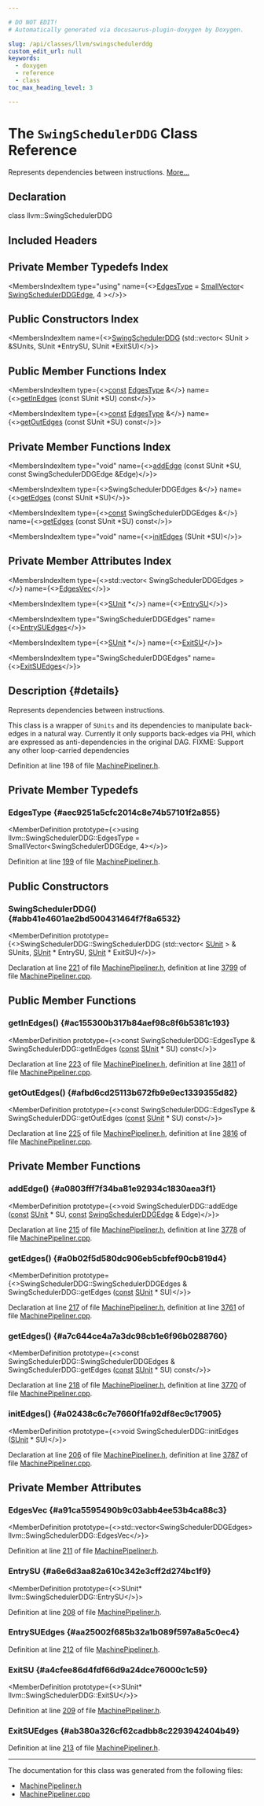 ```yaml
---

# DO NOT EDIT!
# Automatically generated via docusaurus-plugin-doxygen by Doxygen.

slug: /api/classes/llvm/swingschedulerddg
custom_edit_url: null
keywords:
  - doxygen
  - reference
  - class
toc_max_heading_level: 3

---
```





# The `SwingSchedulerDDG` Class Reference

<DoxygenPage pluginConfig={pluginConfig}>

Represents dependencies between instructions. <a href="#details">More...</a>

## Declaration

<CodeBlock>class llvm::SwingSchedulerDDG</CodeBlock>

## Included Headers

<IncludesList>
<IncludesListItem
  filePath="llvm/CodeGen/MachinePipeliner.h"
  permalink="/docs/api/files/include/include/llvm/include/llvm/codegen/machinepipeliner-h"
  isLocal="true" />
</IncludesList>

## Private Member Typedefs Index

<MembersIndex>

<MembersIndexItem
  type="using"
  name={<><a href="#aec9251a5cfc2014c8e74b57101f2a855">EdgesType</a> = <a href="/docs/api/classes/llvm/smallvector">SmallVector</a>&lt; <a href="/docs/api/classes/llvm/swingschedulerddgedge">SwingSchedulerDDGEdge</a>, 4 &gt;</>}>
</MembersIndexItem>

</MembersIndex>

## Public Constructors Index

<MembersIndex>

<MembersIndexItem
  name={<><a href="#abb41e4601ae2bd500431464f7f8a6532">SwingSchedulerDDG</a> (std::vector&lt; SUnit &gt; &amp;SUnits, SUnit &#42;EntrySU, SUnit &#42;ExitSU)</>}>
</MembersIndexItem>

</MembersIndex>

## Public Member Functions Index

<MembersIndex>

<MembersIndexItem
  type={<><a href="/docs/api/files/lib/lib/target/lib/target/aarch64/aarch64promoteconstant-cpp/#a90f8350fecae261c25be85d38b451bff">const</a> <a href="/docs/api/classes/llvm/smallvector">EdgesType</a> &amp;</>}
  name={<><a href="#ac155300b317b84aef98c8f6b5381c193">getInEdges</a> (const SUnit &#42;SU) const</>}>
</MembersIndexItem>

<MembersIndexItem
  type={<><a href="/docs/api/files/lib/lib/target/lib/target/aarch64/aarch64promoteconstant-cpp/#a90f8350fecae261c25be85d38b451bff">const</a> <a href="/docs/api/classes/llvm/smallvector">EdgesType</a> &amp;</>}
  name={<><a href="#afbd6cd25113b672fb9e9ec1339355d82">getOutEdges</a> (const SUnit &#42;SU) const</>}>
</MembersIndexItem>

</MembersIndex>

## Private Member Functions Index

<MembersIndex>

<MembersIndexItem
  type="void"
  name={<><a href="#a0803fff7f34ba81e92934c1830aea3f1">addEdge</a> (const SUnit &#42;SU, const SwingSchedulerDDGEdge &amp;Edge)</>}>
</MembersIndexItem>

<MembersIndexItem
  type={<>SwingSchedulerDDGEdges &amp;</>}
  name={<><a href="#a0b02f5d580dc906eb5cbfef90cb819d4">getEdges</a> (const SUnit &#42;SU)</>}>
</MembersIndexItem>

<MembersIndexItem
  type={<><a href="/docs/api/files/lib/lib/target/lib/target/aarch64/aarch64promoteconstant-cpp/#a90f8350fecae261c25be85d38b451bff">const</a> SwingSchedulerDDGEdges &amp;</>}
  name={<><a href="#a7c644ce4a7a3dc98cb1e6f96b0288760">getEdges</a> (const SUnit &#42;SU) const</>}>
</MembersIndexItem>

<MembersIndexItem
  type="void"
  name={<><a href="#a02438c6c7e7660f1fa92df8ec9c17905">initEdges</a> (SUnit &#42;SU)</>}>
</MembersIndexItem>

</MembersIndex>

## Private Member Attributes Index

<MembersIndex>

<MembersIndexItem
  type={<>std::vector&lt; SwingSchedulerDDGEdges &gt;</>}
  name={<><a href="#a91ca5595490b9c03abb4ee53b4ca88c3">EdgesVec</a></>}>
</MembersIndexItem>

<MembersIndexItem
  type={<><a href="/docs/api/classes/llvm/sunit">SUnit</a> &#42;</>}
  name={<><a href="#a6e6d3aa82a610c342e3cff2d274bc1f9">EntrySU</a></>}>
</MembersIndexItem>

<MembersIndexItem
  type="SwingSchedulerDDGEdges"
  name={<><a href="#aa25002f685b32a1b089f597a8a5c0ec4">EntrySUEdges</a></>}>
</MembersIndexItem>

<MembersIndexItem
  type={<><a href="/docs/api/classes/llvm/sunit">SUnit</a> &#42;</>}
  name={<><a href="#a4cfee86d4fdf66d9a24dce76000c1c59">ExitSU</a></>}>
</MembersIndexItem>

<MembersIndexItem
  type="SwingSchedulerDDGEdges"
  name={<><a href="#ab380a326cf62cadbb8c2293942404b49">ExitSUEdges</a></>}>
</MembersIndexItem>

</MembersIndex>

## Description {#details}

Represents dependencies between instructions.

This class is a wrapper of <code>SUnits</code> and its dependencies to manipulate back-edges in a natural way. Currently it only supports back-edges via PHI, which are expressed as anti-dependencies in the original DAG. FIXME: Support any other loop-carried dependencies

Definition at line 198 of file <a href="/docs/api/files/include/include/llvm/include/llvm/codegen/machinepipeliner-h">MachinePipeliner.h</a>.

<SectionDefinition>

## Private Member Typedefs

### EdgesType {#aec9251a5cfc2014c8e74b57101f2a855}

<MemberDefinition
  prototype={<>using llvm::SwingSchedulerDDG::EdgesType =  SmallVector&lt;SwingSchedulerDDGEdge, 4&gt;</>}>

Definition at line <a href="/docs/api/files/include/include/llvm/include/llvm/codegen/machinepipeliner-h/#l00199">199</a> of file <a href="/docs/api/files/include/include/llvm/include/llvm/codegen/machinepipeliner-h">MachinePipeliner.h</a>.
</MemberDefinition>

</SectionDefinition>

<SectionDefinition>

## Public Constructors

### SwingSchedulerDDG() {#abb41e4601ae2bd500431464f7f8a6532}

<MemberDefinition
  prototype={<>SwingSchedulerDDG::SwingSchedulerDDG (std::vector&lt; <a href="/docs/api/classes/llvm/sunit">SUnit</a> &gt; &amp; SUnits, <a href="/docs/api/classes/llvm/sunit">SUnit</a> &#42; EntrySU, <a href="/docs/api/classes/llvm/sunit">SUnit</a> &#42; ExitSU)</>}>

Declaration at line <a href="/docs/api/files/include/include/llvm/include/llvm/codegen/machinepipeliner-h/#l00221">221</a> of file <a href="/docs/api/files/include/include/llvm/include/llvm/codegen/machinepipeliner-h">MachinePipeliner.h</a>, definition at line <a href="/docs/api/files/lib/lib/codegen/machinepipeliner-cpp/#l03799">3799</a> of file <a href="/docs/api/files/lib/lib/codegen/machinepipeliner-cpp">MachinePipeliner.cpp</a>.
</MemberDefinition>

</SectionDefinition>

<SectionDefinition>

## Public Member Functions

### getInEdges() {#ac155300b317b84aef98c8f6b5381c193}

<MemberDefinition
  prototype={<>const SwingSchedulerDDG::EdgesType &amp; SwingSchedulerDDG::getInEdges (<a href="/docs/api/files/lib/lib/target/lib/target/aarch64/aarch64promoteconstant-cpp/#a90f8350fecae261c25be85d38b451bff">const</a> <a href="/docs/api/classes/llvm/sunit">SUnit</a> &#42; SU) const</>}>

Declaration at line <a href="/docs/api/files/include/include/llvm/include/llvm/codegen/machinepipeliner-h/#l00223">223</a> of file <a href="/docs/api/files/include/include/llvm/include/llvm/codegen/machinepipeliner-h">MachinePipeliner.h</a>, definition at line <a href="/docs/api/files/lib/lib/codegen/machinepipeliner-cpp/#l03811">3811</a> of file <a href="/docs/api/files/lib/lib/codegen/machinepipeliner-cpp">MachinePipeliner.cpp</a>.
</MemberDefinition>

### getOutEdges() {#afbd6cd25113b672fb9e9ec1339355d82}

<MemberDefinition
  prototype={<>const SwingSchedulerDDG::EdgesType &amp; SwingSchedulerDDG::getOutEdges (<a href="/docs/api/files/lib/lib/target/lib/target/aarch64/aarch64promoteconstant-cpp/#a90f8350fecae261c25be85d38b451bff">const</a> <a href="/docs/api/classes/llvm/sunit">SUnit</a> &#42; SU) const</>}>

Declaration at line <a href="/docs/api/files/include/include/llvm/include/llvm/codegen/machinepipeliner-h/#l00225">225</a> of file <a href="/docs/api/files/include/include/llvm/include/llvm/codegen/machinepipeliner-h">MachinePipeliner.h</a>, definition at line <a href="/docs/api/files/lib/lib/codegen/machinepipeliner-cpp/#l03816">3816</a> of file <a href="/docs/api/files/lib/lib/codegen/machinepipeliner-cpp">MachinePipeliner.cpp</a>.
</MemberDefinition>

</SectionDefinition>

<SectionDefinition>

## Private Member Functions

### addEdge() {#a0803fff7f34ba81e92934c1830aea3f1}

<MemberDefinition
  prototype={<>void SwingSchedulerDDG::addEdge (<a href="/docs/api/files/lib/lib/target/lib/target/aarch64/aarch64promoteconstant-cpp/#a90f8350fecae261c25be85d38b451bff">const</a> <a href="/docs/api/classes/llvm/sunit">SUnit</a> &#42; SU, <a href="/docs/api/files/lib/lib/target/lib/target/aarch64/aarch64promoteconstant-cpp/#a90f8350fecae261c25be85d38b451bff">const</a> <a href="/docs/api/classes/llvm/swingschedulerddgedge">SwingSchedulerDDGEdge</a> &amp; Edge)</>}>

Declaration at line <a href="/docs/api/files/include/include/llvm/include/llvm/codegen/machinepipeliner-h/#l00215">215</a> of file <a href="/docs/api/files/include/include/llvm/include/llvm/codegen/machinepipeliner-h">MachinePipeliner.h</a>, definition at line <a href="/docs/api/files/lib/lib/codegen/machinepipeliner-cpp/#l03778">3778</a> of file <a href="/docs/api/files/lib/lib/codegen/machinepipeliner-cpp">MachinePipeliner.cpp</a>.
</MemberDefinition>

### getEdges() {#a0b02f5d580dc906eb5cbfef90cb819d4}

<MemberDefinition
  prototype={<>SwingSchedulerDDG::SwingSchedulerDDGEdges &amp; SwingSchedulerDDG::getEdges (<a href="/docs/api/files/lib/lib/target/lib/target/aarch64/aarch64promoteconstant-cpp/#a90f8350fecae261c25be85d38b451bff">const</a> <a href="/docs/api/classes/llvm/sunit">SUnit</a> &#42; SU)</>}>

Declaration at line <a href="/docs/api/files/include/include/llvm/include/llvm/codegen/machinepipeliner-h/#l00217">217</a> of file <a href="/docs/api/files/include/include/llvm/include/llvm/codegen/machinepipeliner-h">MachinePipeliner.h</a>, definition at line <a href="/docs/api/files/lib/lib/codegen/machinepipeliner-cpp/#l03761">3761</a> of file <a href="/docs/api/files/lib/lib/codegen/machinepipeliner-cpp">MachinePipeliner.cpp</a>.
</MemberDefinition>

### getEdges() {#a7c644ce4a7a3dc98cb1e6f96b0288760}

<MemberDefinition
  prototype={<>const SwingSchedulerDDG::SwingSchedulerDDGEdges &amp; SwingSchedulerDDG::getEdges (<a href="/docs/api/files/lib/lib/target/lib/target/aarch64/aarch64promoteconstant-cpp/#a90f8350fecae261c25be85d38b451bff">const</a> <a href="/docs/api/classes/llvm/sunit">SUnit</a> &#42; SU) const</>}>

Declaration at line <a href="/docs/api/files/include/include/llvm/include/llvm/codegen/machinepipeliner-h/#l00218">218</a> of file <a href="/docs/api/files/include/include/llvm/include/llvm/codegen/machinepipeliner-h">MachinePipeliner.h</a>, definition at line <a href="/docs/api/files/lib/lib/codegen/machinepipeliner-cpp/#l03770">3770</a> of file <a href="/docs/api/files/lib/lib/codegen/machinepipeliner-cpp">MachinePipeliner.cpp</a>.
</MemberDefinition>

### initEdges() {#a02438c6c7e7660f1fa92df8ec9c17905}

<MemberDefinition
  prototype={<>void SwingSchedulerDDG::initEdges (<a href="/docs/api/classes/llvm/sunit">SUnit</a> &#42; SU)</>}>

Declaration at line <a href="/docs/api/files/include/include/llvm/include/llvm/codegen/machinepipeliner-h/#l00206">206</a> of file <a href="/docs/api/files/include/include/llvm/include/llvm/codegen/machinepipeliner-h">MachinePipeliner.h</a>, definition at line <a href="/docs/api/files/lib/lib/codegen/machinepipeliner-cpp/#l03787">3787</a> of file <a href="/docs/api/files/lib/lib/codegen/machinepipeliner-cpp">MachinePipeliner.cpp</a>.
</MemberDefinition>

</SectionDefinition>

<SectionDefinition>

## Private Member Attributes

### EdgesVec {#a91ca5595490b9c03abb4ee53b4ca88c3}

<MemberDefinition
  prototype={<>std::vector&lt;SwingSchedulerDDGEdges&gt; llvm::SwingSchedulerDDG::EdgesVec</>}>

Definition at line <a href="/docs/api/files/include/include/llvm/include/llvm/codegen/machinepipeliner-h/#l00211">211</a> of file <a href="/docs/api/files/include/include/llvm/include/llvm/codegen/machinepipeliner-h">MachinePipeliner.h</a>.
</MemberDefinition>

### EntrySU {#a6e6d3aa82a610c342e3cff2d274bc1f9}

<MemberDefinition
  prototype={<>SUnit&#42; llvm::SwingSchedulerDDG::EntrySU</>}>

Definition at line <a href="/docs/api/files/include/include/llvm/include/llvm/codegen/machinepipeliner-h/#l00208">208</a> of file <a href="/docs/api/files/include/include/llvm/include/llvm/codegen/machinepipeliner-h">MachinePipeliner.h</a>.
</MemberDefinition>

### EntrySUEdges {#aa25002f685b32a1b089f597a8a5c0ec4}

<MemberDefinition
  prototype="SwingSchedulerDDGEdges llvm::SwingSchedulerDDG::EntrySUEdges">

Definition at line <a href="/docs/api/files/include/include/llvm/include/llvm/codegen/machinepipeliner-h/#l00212">212</a> of file <a href="/docs/api/files/include/include/llvm/include/llvm/codegen/machinepipeliner-h">MachinePipeliner.h</a>.
</MemberDefinition>

### ExitSU {#a4cfee86d4fdf66d9a24dce76000c1c59}

<MemberDefinition
  prototype={<>SUnit&#42; llvm::SwingSchedulerDDG::ExitSU</>}>

Definition at line <a href="/docs/api/files/include/include/llvm/include/llvm/codegen/machinepipeliner-h/#l00209">209</a> of file <a href="/docs/api/files/include/include/llvm/include/llvm/codegen/machinepipeliner-h">MachinePipeliner.h</a>.
</MemberDefinition>

### ExitSUEdges {#ab380a326cf62cadbb8c2293942404b49}

<MemberDefinition
  prototype="SwingSchedulerDDGEdges llvm::SwingSchedulerDDG::ExitSUEdges">

Definition at line <a href="/docs/api/files/include/include/llvm/include/llvm/codegen/machinepipeliner-h/#l00213">213</a> of file <a href="/docs/api/files/include/include/llvm/include/llvm/codegen/machinepipeliner-h">MachinePipeliner.h</a>.
</MemberDefinition>

</SectionDefinition>

<hr/>

The documentation for this class was generated from the following files:

<ul>
<li><a href="/docs/api/files/include/include/llvm/include/llvm/codegen/machinepipeliner-h">MachinePipeliner.h</a></li>
<li><a href="/docs/api/files/lib/lib/codegen/machinepipeliner-cpp">MachinePipeliner.cpp</a></li>
</ul>

</DoxygenPage>
